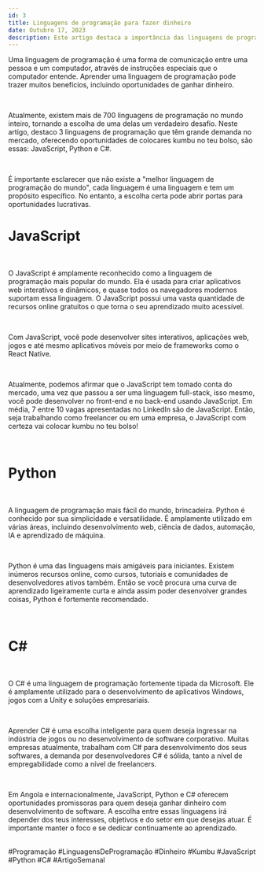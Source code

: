 ```yaml
---
id: 3
title: Linguagens de programação para fazer dinheiro
date: Outubro 17, 2023
description: Este artigo destaca a importância das linguagens de programação como meio de comunicação entre pessoas e computadores, oferecendo oportunidades financeiras. 
---
```


Uma linguagem de programação é uma forma de comunicação entre uma pessoa e um computador, através de instruções especiais que o computador entende. Aprender uma linguagem de programação pode trazer muitos benefícios, incluindo oportunidades de ganhar dinheiro.

<br />

Atualmente, existem mais de 700 linguagens de programação no mundo inteiro, tornando a escolha de uma delas um verdadeiro desafio. Neste artigo, destaco 3 linguagens de programação que têm grande demanda no mercado, oferecendo oportunidades de colocares kumbu no teu bolso, são essas: JavaScript, Python e C#.

<br />

É importante esclarecer que não existe a "melhor linguagem de programação do mundo", cada linguagem é uma linguagem e tem um propósito específico. No entanto, a escolha certa pode abrir portas para oportunidades lucrativas.
<br />

<h1 className="mt-2 sm:mt-4 md:mt-6 lg:mt-8 xl:mt-10 border-b pb-2 font-extrabold text-xl sm:text-xl md:text-xl lg:text-2xl xl:text-2xl tracking-tight transition-colors first:mt-0">JavaScript</h1>

<br />

O JavaScript é amplamente reconhecido como a linguagem de programação mais popular do mundo. Ela é usada para criar aplicativos web interativos e dinâmicos, e quase todos os navegadores modernos suportam essa linguagem. O JavaScript possui uma vasta quantidade de recursos online gratuitos o que torna o seu aprendizado muito acessível. 

<br />

Com JavaScript, você pode desenvolver sites interativos, aplicações web, jogos e até mesmo aplicativos móveis por meio de frameworks como o React Native. 

<br />

Atualmente, podemos afirmar que o JavaScript tem tomado conta do mercado, uma vez que passou a ser uma linguagem full-stack, isso mesmo, você pode desenvolver no front-end e no back-end usando JavaScript. Em média, 7 entre 10 vagas apresentadas no LinkedIn são de JavaScript. Então, seja trabalhando como freelancer ou em uma empresa, o JavaScript com certeza vai colocar kumbu no teu bolso!

<br />

<h1 className="mt-2 sm:mt-4 md:mt-6 lg:mt-8 xl:mt-10 border-b pb-2 font-extrabold text-xl sm:text-xl md:text-xl lg:text-2xl xl:text-2xl tracking-tight transition-colors first:mt-0">Python</h1>

<br />

A linguagem de programação mais fácil do mundo, brincadeira. Python é conhecido por sua simplicidade e versatilidade. É amplamente utilizado em várias áreas, incluindo desenvolvimento web, ciência de dados, automação, IA e aprendizado de máquina.

<br />

Python é uma das linguagens mais amigáveis para iniciantes. Existem inúmeros recursos online, como cursos, tutoriais e comunidades de desenvolvedores ativos também. Então se você procura uma curva de aprendizado ligeiramente curta e ainda assim poder desenvolver grandes coisas, Python é fortemente recomendado.

<br />

<h1 className="mt-2 sm:mt-4 md:mt-6 lg:mt-8 xl:mt-10 border-b pb-2 font-extrabold text-xl sm:text-xl md:text-xl lg:text-2xl xl:text-2xl tracking-tight transition-colors first:mt-0">C#</h1>

<br />

O C# é uma linguagem de programação fortemente tipada da Microsoft. Ele é amplamente utilizado para o desenvolvimento de aplicativos Windows, jogos com a Unity e soluções empresariais.

<br />

Aprender C# é uma escolha inteligente para quem deseja ingressar na indústria de jogos ou no desenvolvimento de software corporativo. Muitas empresas atualmente, trabalham com C# para desenvolvimento dos seus softwares, a demanda por desenvolvedores C# é sólida, tanto a nível de empregabilidade como a nível de freelancers.

<br />

Em Angola e internacionalmente, JavaScript, Python e C# oferecem oportunidades promissoras para quem deseja ganhar dinheiro com desenvolvimento de software. A escolha entre essas linguagens irá depender dos teus interesses, objetivos e do setor em que desejas atuar. É importante manter o foco e se dedicar continuamente ao aprendizado. 

<br />

<div className="font-semibold">
    #Programação #LinguagensDeProgramação #Dinheiro #Kumbu #JavaScript #Python #C# #ArtigoSemanal
</div>
